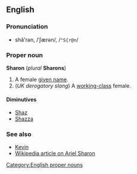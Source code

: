 == English ==
=== Pronunciation ===
*shă'rən, /ˈʃærən/, /<tt>"S{r@n</tt>/

=== Proper noun ===
'''Sharon''' (''plural'' '''Sharons''')

#A female [[given name]].
#(''UK derogatory slang'') A [[working-class]] female.

====Diminutives====
*[[Shaz]]
*[[Shazza]]

===See also===
*[[Kevin]]
*[[w:Ariel Sharon|Wikipedia article on Ariel Sharon]]

[[Category:English proper nouns]]
